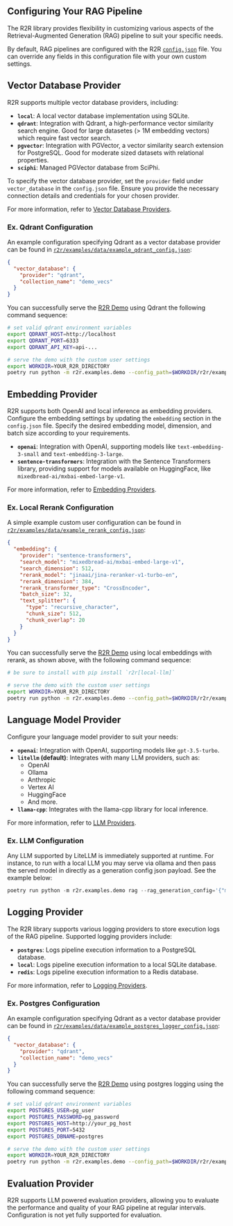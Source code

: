 ## Configuring Your RAG Pipeline

The R2R library provides flexibility in customizing various aspects of the Retrieval-Augmented Generation (RAG) pipeline to suit your specific needs.

By default, RAG pipelines are configured with the R2R [`config.json`](https://github.com/SciPhi-AI/R2R/blob/main/config.json) file. You can override any fields in this configuration file with your own custom settings.

## Vector Database Provider

R2R supports multiple vector database providers, including:

- **`local`**: A local vector database implementation using SQLite.
- **`qdrant`**: Integration with Qdrant, a high-performance vector similarity search engine. Good for large datasetes (> 1M embedding vectors) which require fast vector search.
- **`pgvector`**: Integration with PGVector, a vector similarity search extension for PostgreSQL. Good for moderate sized datasets with relational properties.
- **`sciphi`**: Managed PGVector database from SciPhi.

To specify the vector database provider, set the `provider` field under `vector_database` in the `config.json` file. Ensure you provide the necessary connection details and credentials for your chosen provider.

For more information, refer to [Vector Database Providers](/providers/vector-databases).


### Ex. Qdrant Configuration

An example configuration specifying Qdrant as a vector database provider can be found in [`r2r/examples/data/example_qdrant_config.json`](https://github.com/SciPhi-AI/R2R/tree/main/r2r/examples/data/example_qdrant_config.json):

```json
{
  "vector_database": {
    "provider": "qdrant",
    "collection_name": "demo_vecs"
  }
}
```

You can successfully serve the [R2R Demo](/getting-started/r2r-demo) using Qdrant the following command sequence:

```bash
# set valid qdrant environment variables
export QDRANT_HOST=http://localhost
export QDRANT_PORT=6333
export QDRANT_API_KEY=api-...

# serve the demo with the custom user settings
export WORKDIR=YOUR_R2R_DIRECTORY
poetry run python -m r2r.examples.demo --config_path=$WORKDIR/r2r/examples/data/example_qdrant_config.json serve
```

## Embedding Provider

R2R supports both OpenAI and local inference as embedding providers. Configure the embedding settings by updating the `embedding` section in the `config.json` file. Specify the desired embedding model, dimension, and batch size according to your requirements.

- **`openai`**: Integration with OpenAI, supporting models like `text-embedding-3-small` and `text-embedding-3-large`.
- **`sentence-transformers`**: Integration with the Sentence Transformers library, providing support for models available on HuggingFace, like `mixedbread-ai/mxbai-embed-large-v1`.

For more information, refer to [Embedding Providers](/providers/embeddings).


### Ex. Local Rerank Configuration

A simple example custom user configuration can be found in [`r2r/examples/data/example_rerank_config.json`](https://github.com/SciPhi-AI/R2R/tree/main/r2r/examples/data/example_rerank_config.json):

```json
{
  "embedding": {
    "provider": "sentence-transformers",
    "search_model": "mixedbread-ai/mxbai-embed-large-v1",
    "search_dimension": 512,
    "rerank_model": "jinaai/jina-reranker-v1-turbo-en",
    "rerank_dimension": 384,
    "rerank_transformer_type": "CrossEncoder",
    "batch_size": 32,
    "text_splitter": {
      "type": "recursive_character",
      "chunk_size": 512,
      "chunk_overlap": 20
    }
  }
}
```

You can successfully serve the [R2R Demo](/getting-started/r2r-demo) using local embeddings with rerank, as shown above, with the following command sequence:

```bash
# be sure to install with pip install `r2r[local-llm]`

# serve the demo with the custom user settings
export WORKDIR=YOUR_R2R_DIRECTORY
poetry run python -m r2r.examples.demo --config_path=$WORKDIR/r2r/examples/data/example_rerank_config.json serve
```

## Language Model Provider

Configure your language model provider to suit your needs:

- **`openai`**: Integration with OpenAI, supporting models like `gpt-3.5-turbo`.
- **`litellm` (default)**: Integrates with many LLM providers, such as:
  - OpenAI
  - Ollama
  - Anthropic
  - Vertex AI
  - HuggingFace
  - And more.
- **`llama-cpp`**: Integrates with the llama-cpp library for local inference.

For more information, refer to [LLM Providers](/providers/llms).

### Ex. LLM Configuration

Any LLM supported by LiteLLM is immediately supported at runtime. For instance, to run with a local LLM you may serve via ollama and then pass the served model in directly as a generation config json payload. See the example below:

```python
poetry run python -m r2r.examples.demo rag --rag_generation_config='{"model":"ollama/llama2"}' --query="who was aristotle?"
```

## Logging Provider

The R2R library supports various logging providers to store execution logs of the RAG pipeline. Supported logging providers include:

- **`postgres`**: Logs pipeline execution information to a PostgreSQL database.
- **`local`**: Logs pipeline execution information to a local SQLite database.
- **`redis`**: Logs pipeline execution information to a Redis database.

For more information, refer to [Logging Providers](/providers/logging).



### Ex. Postgres Configuration

An example configuration specifying Qdrant as a vector database provider can be found in [`r2r/examples/data/example_postgres_logger_config.json`](https://github.com/SciPhi-AI/R2R/tree/main/r2r/examples/data/example_postgres_logger_config.json):

```json
{
  "vector_database": {
    "provider": "qdrant",
    "collection_name": "demo_vecs"
  }
}
```

You can successfully serve the [R2R Demo](/getting-started/r2r-demo) using postgres logging using the following command sequence:

```bash
# set valid qdrant environment variables
export POSTGRES_USER=pg_user
export POSTGRES_PASSWORD=pg_password
export POSTGRES_HOST=http://your_pg_host
export POSTGRES_PORT=5432
export POSTGRES_DBNAME=postgres

# serve the demo with the custom user settings
export WORKDIR=YOUR_R2R_DIRECTORY
poetry run python -m r2r.examples.demo --config_path=$WORKDIR/r2r/examples/data/example_postgres_logger_config.json serve
```


## Evaluation Provider

R2R supports LLM powered evaluation providers, allowing you to evaluate the performance and quality of your RAG pipeline at regular intervals. Configuration is not yet fully supported for evaluation.